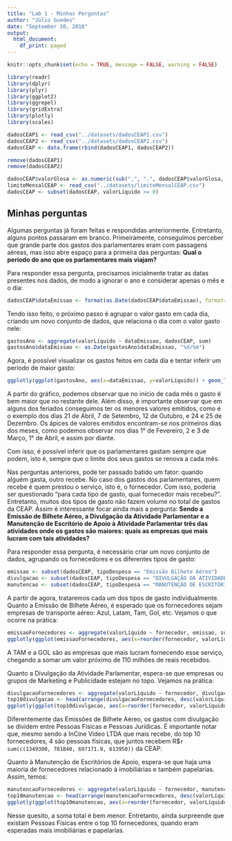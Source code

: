 ```yaml
---
title: "Lab 1 - Minhas Perguntas"
author: "Júlio Guedes"
date: "September 10, 2018"
output:
  html_document:
    df_print: paged
---
```


```r
knitr::opts_chunk$set(echo = TRUE, message = FALSE, warning = FALSE)
```
```r
library(readr)
library(dplyr)
library(plyr)
library(ggplot2)
library(ggrepel)
library(gridExtra)
library(plotly)
library(scales)
```

```r
dadosCEAP1 <- read_csv("../datasets/dadosCEAP1.csv")
dadosCEAP2 <- read_csv("../datasets/dadosCEAP2.csv")
dadosCEAP <- data.frame(rbind(dadosCEAP1, dadosCEAP2))

remove(dadosCEAP1)
remove(dadosCEAP2)

dadosCEAP$valorGlosa <- as.numeric(sub(",", ".", dadosCEAP$valorGlosa, fixed = TRUE))
limiteMensalCEAP <- read_csv("../datasets/limiteMensalCEAP.csv")
dadosCEAP <- subset(dadosCEAP, valorLíquido >= 0)
```

## Minhas perguntas

Algumas perguntas já foram feitas e respondidas anteriormente. Entretanto, alguns pontos passaram em branco. Primeiramente, conseguimos perceber que grande parte dos gastos dos parlamentares eram com passagens aéreas, mas isso abre espaço para a primeira das perguntas: **Qual o período do ano que os parlamentares mais viajam?**

Para responder essa pergunta, precisamos inicialmente tratar as datas presentes nos dados, de modo a ignorar o ano e considerar apenas o mês e o dia:
```r
dadosCEAP$dataEmissao <- format(as.Date(dadosCEAP$dataEmissao), format="%d/%m")
```

Tendo isso feito, o próximo passo é agrupar o valor gasto em cada dia, criando um novo conjunto de dados, que relaciona o dia com o valor gasto nele:
```r
gastosAno <- aggregate(valorLíquido ~ dataEmissao, dadosCEAP, sum)
gastosAno$dataEmissao <- as.Date(gastosAno$dataEmissao, "%d/%m")
```

Agora, é possível visualizar os gastos feitos em cada dia e tentar inferir um período de maior gasto:

```r
ggplotly(ggplot(gastosAno, aes(x=dataEmissao, y=valorLíquido)) + geom_line()  + labs(x="Data de Emissão", y = "Valor Líquido") + scale_x_date(labels=date_format("%d/%m"), date_breaks = "1 month")  + scale_y_continuous(labels = scales::comma))
```

A partir do gráfico, podemos observar que no início de cada mês o gasto é bem maior que no restante dele. Além disso, é importante observar que em alguns dos feriados conseguimos ter os menores valores emitidos, como é o exemplo dos dias 21 de Abril, 7 de Setembro, 12 de Outubro, e 24 e 25 de Dezembro. Os ápices de valores emitidos encontram-se nos primeiros dias dos meses, como podemos observar nos dias 1° de Fevereiro, 2 e 3 de Março, 1° de Abril, e assim por diante.

Com isso, é possível inferir que os parlamentares gastam sempre que podem, isto é, sempre que o limite dos seus gastos se renova a cada mês. 

Nas perguntas anteriores, pode ter passado batido um fator: quando alguém gasta, outro recebe. No caso dos gastos dos parlamentares, quem recebe é quem prestou o serviço, isto é, o fornecedor. Com isso, poderia ser questionado "para cada tipo de gasto, qual fornecedor mais recebeu?". Entretanto, muitos dos tipos de gasto não fazem volume no total de gastos da CEAP. Assim é interessante focar ainda mais a pergunta: **Sendo a Emissão de Bilhete Aéreo, a Divulgação da Atividade Parlamentar e a Manutenção de Escritório de Apoio à Atividade Parlamentar três das atividades onde os gastos são maiores: quais as empresas que mais lucram com tais atividades?**

Para responder essa pergunta, é necessário criar um novo conjunto de dados, agrupando os fornecedores e os diferentes tipos de gasto:

```r
emissao <- subset(dadosCEAP, tipoDespesa == "Emissão Bilhete Aéreo")
divulgacao <- subset(dadosCEAP, tipoDespesa == "DIVULGAÇÃO DA ATIVIDADE PARLAMENTAR.")
manutencao <- subset(dadosCEAP, tipoDespesa == "MANUTENÇÃO DE ESCRITÓRIO DE APOIO À ATIVIDADE PARLAMENTAR")
```

A partir de agora, trataremos cada um dos tipos de gasto individualmente. Quanto a Emissão de Bilhete Aéreo, é esperado que os fornecedores sejam empresas de transporte aéreo: Azul, Latam, Tam, Gol, etc. Vejamos o que ocorre na prática:

```r
emissaoFornecedores <- aggregate(valorLíquido ~ fornecedor, emissao, sum)
ggplotly(ggplot(emissaoFornecedores, aes(x=reorder(fornecedor, valorLíquido), y=valorLíquido)) + geom_bar(stat="identity") + labs(x="Fornecedor", y="Valor Líquido") + theme(axis.text.x = element_text(angle = 45, hjust = 1)) + scale_y_continuous(labels = scales::comma))
```

A TAM e a GOL são as empresas que mais lucram fornecendo esse serviço, chegando a somar um valor próximo de 110 milhões de reais recebidos.

Quanto a Divulgação da Atividade Parlamentar, espera-se que empresas ou grupos de Marketing e Publicidade estejam no topo. Vejamos na prática:

```r
divulgacaoFornecedores <- aggregate(valorLíquido ~ fornecedor, divulgacao, sum)
top10divulgacao <- head(arrange(divulgacaoFornecedores, desc(valorLíquido)), n=10)
ggplotly(ggplot(top10divulgacao, aes(x=reorder(fornecedor, valorLíquido), y=valorLíquido)) + geom_bar(stat="identity") + labs(x="Fornecedor", y="Valor Líquido") + theme(axis.text.x = element_text(angle = 45, hjust = 1, size=7)) + scale_y_continuous(labels = scales::comma))
```

Diferentemente das Emissões de Bilhete Aéreo, os gastos com divulgação se dividem entre Pessoas Físicas e Pessoas Jurídicas. É importante notar que, mesmo sendo a InCine Video LTDA que mais recebe, do top 10 fornecedores, 4 são pessoas físicas, que juntos recebem R$`r sum(c(1349300, 781840, 697171.9, 613950))` da CEAP.

Quanto à Manutenção de Escritórios de Apoio, espera-se que haja uma maioria de fornecedores relacionado à imobiliárias e também papelarias. Assim, temos:

```r
manutencaoFornecedores <- aggregate(valorLíquido ~ fornecedor, manutencao, sum)
top10manutencao <- head(arrange(manutencaoFornecedores, desc(valorLíquido)), n=10)
ggplotly(ggplot(top10manutencao, aes(x=reorder(fornecedor, valorLíquido), y=valorLíquido)) + geom_bar(stat="identity") + labs(x="Fornecedor", y="Valor Líquido") + theme(axis.text.x = element_text(angle = 45, hjust = 1, size=7)) + scale_y_continuous(labels = scales::comma))
```
Nesse quesito, a soma total é bem menor. Entretanto, ainda surpreende que existam Pessoas Físicas entre o top 10 fornecedores, quando eram esperadas mais imobiliárias e papelarias.